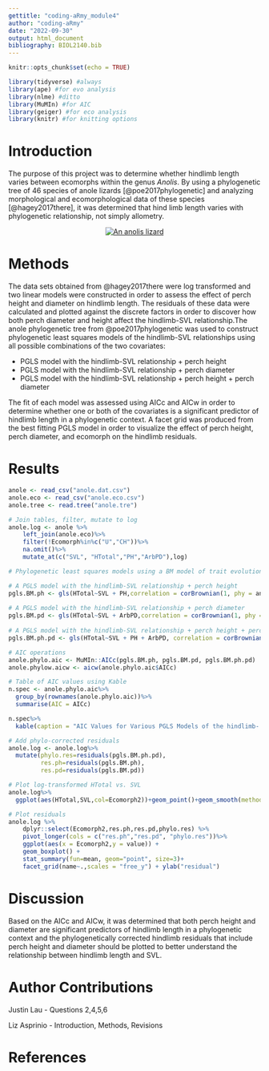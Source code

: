```yaml
---
gettitle: "coding-aRmy_module4"
author: "coding-aRmy"
date: "2022-09-30"
output: html_document
bibliography: BIOL2140.bib
---
```


```r
knitr::opts_chunk$set(echo = TRUE)
```

```r
library(tidyverse) #always
library(ape) #for evo analysis
library(nlme) #ditto
library(MuMIn) #for AIC
library(geiger) #for eco analysis
library(knitr) #for knitting options
```

# Introduction

The purpose of this project was to determine whether hindlimb length varies between ecomorphs within the genus *Anolis*. By using a phylogenetic tree of 46 species of anole lizards [@poe2017phylogenetic] and analyzing morphological and ecomorphological data of these species [@hagey2017there], it was determined that hind limb length varies with phylogenetic relationship, not simply allometry.

<center>
[![An anolis lizard](https://upload.wikimedia.org/wikipedia/commons/thumb/4/4b/Green_anole.jpg/320px-Green_anole.jpg)](https://upload.wikimedia.org/wikipedia/commons/thumb/4/4b/Green_anole.jpg/320px-Green_anole.jpg)
</center>

# Methods

The data sets obtained from @hagey2017there were log transformed and two linear models were constructed in order to assess the effect of perch height and diameter on hindlimb length. The residuals of these data were calculated and plotted against the discrete factors in order to discover how both perch diameter and height affect the hindlimb-SVL relationship.The anole phylogenetic tree from @poe2017phylogenetic was used to construct phylogenetic least squares models of the hindlimb-SVL relationships using all possible combinations of the two covariates: 

* PGLS model with the hindlimb-SVL relationship + perch height
* PGLS model with the hindlimb-SVL relationship + perch diameter
* PGLS model with the hindlimb-SVL relationship + perch height + perch diameter

The fit of each model was assessed using AICc and AICw in order to determine whether one or both of the covariates is a significant predictor of hindlimb length in a phylogenetic context. A facet grid was produced from the best fitting PGLS model in order to visualize the effect of perch height, perch diameter, and ecomorph on the hindlimb residuals.

# Results

```r
anole <- read_csv("anole.dat.csv")
anole.eco <- read_csv("anole.eco.csv")
anole.tree <- read.tree("anole.tre")
```

```r

# Join tables, filter, mutate to log
anole.log <- anole %>%
    left_join(anole.eco)%>%
    filter(!Ecomorph%in%c("U","CH"))%>%
    na.omit()%>%
    mutate_at(c("SVL", "HTotal","PH","ArbPD"),log)
```

```r
# Phylogenetic least squares models using a BM model of trait evolution

# A PGLS model with the hindlimb-SVL relationship + perch height
pgls.BM.ph <- gls(HTotal~SVL + PH,correlation = corBrownian(1, phy = anole.tree, form =~Species),data= anole.log, method = 'ML')
  
# A PGLS model with the hindlimb-SVL relationship + perch diameter
pgls.BM.pd <- gls(HTotal~SVL + ArbPD,correlation = corBrownian(1, phy = anole.tree, form =~Species),data= anole.log, method = 'ML')
  
# A PGLS model with the hindlimb-SVL relationship + perch height + perch diameter
pgls.BM.ph.pd <- gls(HTotal~SVL + PH + ArbPD, correlation = corBrownian(1, phy = anole.tree, form =~Species), data= anole.log, method = 'ML')
```

```r
# AIC operations
anole.phylo.aic <- MuMIn::AICc(pgls.BM.ph, pgls.BM.pd, pgls.BM.ph.pd)
anole.phylow.aicw <- aicw(anole.phylo.aic$AICc)
```

```r

# Table of AIC values using Kable
n.spec <- anole.phylo.aic%>%
  group_by(rownames(anole.phylo.aic))%>%
  summarise(AIC = AICc)

n.spec%>%
  kable(caption = "AIC Values for Various PGLS Models of the hindlimb- SVL relationship with Perch Height and Diameter")
```

```r
# Add phylo-corrected residuals
anole.log <- anole.log%>%
  mutate(phylo.res=residuals(pgls.BM.ph.pd),
         res.ph=residuals(pgls.BM.ph), 
         res.pd=residuals(pgls.BM.pd))
```

```r

# Plot log-transformed HTotal vs. SVL
anole.log%>%
  ggplot(aes(HTotal,SVL,col=Ecomorph2))+geom_point()+geom_smooth(method="lm")

```

```r
# Plot residuals
anole.log %>% 
    dplyr::select(Ecomorph2,res.ph,res.pd,phylo.res) %>%
    pivot_longer(cols = c("res.ph","res.pd", "phylo.res"))%>%
    ggplot(aes(x = Ecomorph2,y = value)) + 
    geom_boxplot() +
    stat_summary(fun=mean, geom="point", size=3)+
    facet_grid(name~.,scales = "free_y") + ylab("residual")
```

# Discussion

Based on the AICc and AICw, it was determined that both perch height and diameter are significant predictors of hindlimb length in a phylogenetic context and the phylogenetically corrected hindlimb residuals that include perch height and diameter should be plotted to better understand the relationship between hindlimb length and SVL. 

# Author Contributions

Justin Lau - Questions 2,4,5,6

Liz Asprinio - Introduction, Methods, Revisions

# References


